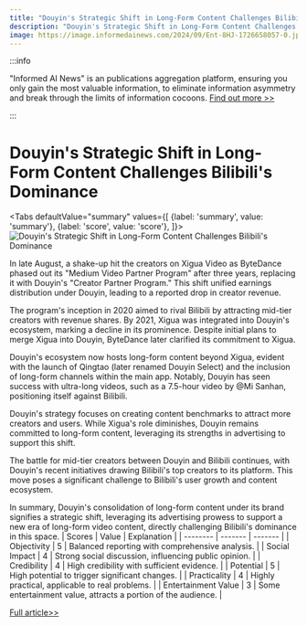 ```yaml
---
title: "Douyin's Strategic Shift in Long-Form Content Challenges Bilibili's Dominance"
description: "Douyin's Strategic Shift in Long-Form Content Challenges Bilibili's Dominance"
image: https://image.informedainews.com/2024/09/Ent-8HJ-1726658057-0.jpg
---
```



:::info

"Informed AI News" is an publications aggregation platform, ensuring you only gain the most valuable information, to eliminate information asymmetry and break through the limits of information cocoons.  [Find out more >>](/)

:::

# Douyin's Strategic Shift in Long-Form Content Challenges Bilibili's Dominance


<Tabs
	defaultValue="summary"
	values={[
	{label: 'summary', value: 'summary'},
	{label: 'score', value: 'score'},
]}>
<TabItem value="summary">
<img
  src="https://image.informedainews.com/2024/09/Ent-8HJ-1726658057-0.jpg"
  alt="Douyin's Strategic Shift in Long-Form Content Challenges Bilibili's Dominance"
/>



In late August, a shake-up hit the creators on Xigua Video as ByteDance phased out its "Medium Video Partner Program" after three years, replacing it with Douyin's "Creator Partner Program." This shift unified earnings distribution under Douyin, leading to a reported drop in creator revenue.

The program's inception in 2020 aimed to rival Bilibili by attracting mid-tier creators with revenue shares. By 2021, Xigua was integrated into Douyin's ecosystem, marking a decline in its prominence. Despite initial plans to merge Xigua into Douyin, ByteDance later clarified its commitment to Xigua.

Douyin's ecosystem now hosts long-form content beyond Xigua, evident with the launch of Qingtao (later renamed Douyin Select) and the inclusion of long-form channels within the main app. Notably, Douyin has seen success with ultra-long videos, such as a 7.5-hour video by @Mi Sanhan, positioning itself against Bilibili.

Douyin's strategy focuses on creating content benchmarks to attract more creators and users. While Xigua's role diminishes, Douyin remains committed to long-form content, leveraging its strengths in advertising to support this shift.

The battle for mid-tier creators between Douyin and Bilibili continues, with Douyin's recent initiatives drawing Bilibili's top creators to its platform. This move poses a significant challenge to Bilibili's user growth and content ecosystem.

In summary, Douyin's consolidation of long-form content under its brand signifies a strategic shift, leveraging its advertising prowess to support a new era of long-form video content, directly challenging Bilibili's dominance in this space.
</TabItem>
<TabItem value="score">
	| Scores     | Value   | Explanation |
	| -------- | ------- | ------- |
	| Objectivity  | 5    | Balanced reporting with comprehensive analysis.    |
	| Social Impact | 4     | Strong social discussion, influencing public opinion.    |
	| Credibility    | 4    | High credibility with sufficient evidence.    |
	| Potential    | 5    | High potential to trigger significant changes.    |
	| Practicality    | 4    | Highly practical, applicable to real problems.    |
	| Entertainment Value    | 3    | Some entertainment value, attracts a portion of the audience.    |
</TabItem>
</Tabs>

[Full article>>](https://www.36kr.com/p/2955091364225156)
